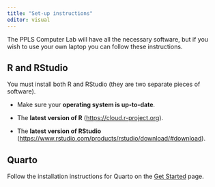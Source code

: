 ```yaml
---
title: "Set-up instructions"
editor: visual
---
```


::: callout-important
The PPLS Computer Lab will have all the necessary software, but if you wish to use your own laptop you can follow these instructions.
:::

## R and RStudio

You must install both R and RStudio (they are two separate pieces of software).

-   Make sure your **operating system is up-to-date**.

-   The **latest version of R** (<https://cloud.r-project.org>).

-   The **latest version of RStudio** (<https://www.rstudio.com/products/rstudio/download/#download>).

## Quarto

Follow the installation instructions for Quarto on the [Get Started](https://quarto.org/docs/get-started/) page.
